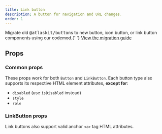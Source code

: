 ```yaml
---
title: Link button
description: A button for navigation and URL changes.
order: 1
---
```



<SectionMessage>
  <p>
    Migrate old <tt>@atlaskit/button</tt>s to new button, icon button, or link
    button components using our codemod.{' '}
    <a href="/components/button/migration-guide">View the migration guide</a>
  </p>
</SectionMessage>

## Props

### Common props

These props work for both `Button` and `LinkButton`. Each button type also supports its respective HTML element attributes, **except for**:

- `disabled` (use `isDisabled` instead)
- `style`
- `role`

<PropsTable heading="" props={CommonProps} />

### LinkButton props

Link buttons also support valid anchor `<a>` tag HTML attributes.

<PropsTable heading="" props={LinkButtonProps} />
